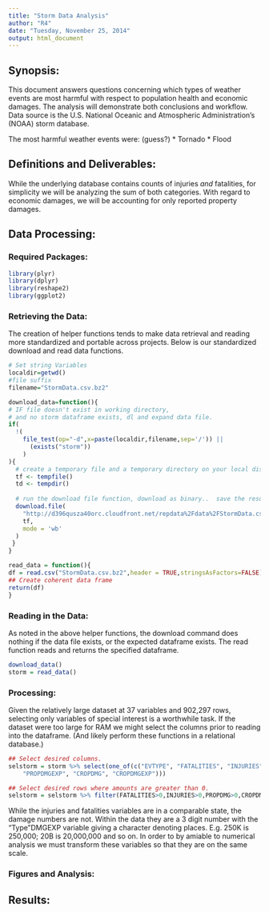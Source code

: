 ```yaml
---
title: "Storm Data Analysis"
author: "R4"
date: "Tuesday, November 25, 2014"
output: html_document
---
```


## Synopsis:
This document answers questions concerning which types of weather events are most harmful with respect to population health and economic damages. The analysis will demonstrate both conclusions and workflow. Data source is the U.S. National Oceanic and Atmospheric Administration's (NOAA) storm database.

The most harmful weather events were: (guess?)
* Tornado
* Flood

## Definitions and Deliverables:
While the underlying database contains counts of injuries *and* fatalities, for simplicity we will be analyzing the sum of both categories. With regard to economic damages, we will be accounting for only reported property damages.

## Data Processing:

### Required Packages:
```r
library(plyr)
library(dplyr)
library(reshape2)
library(ggplot2)
```


### Retrieving the Data:
The creation of helper functions tends to make data retrieval and reading more standardized and portable across projects. 
Below is our standardized download and read data functions.
```r
# Set string Variables
localdir=getwd()
#file suffix
filename="StormData.csv.bz2"

download_data=function(){
# IF file doesn't exist in working directory, 
# and no storm dataframe exists, dl and expand data file.
if(
  !(
    file_test(op="-d",x=paste(localdir,filename,sep='/')) ||
      (exists("storm"))
    )
){
  # create a temporary file and a temporary directory on your local disk
  tf <- tempfile()
  td <- tempdir()
  
  # run the download file function, download as binary..  save the result to the temporary file
  download.file(
    "http://d396qusza40orc.cloudfront.net/repdata%2Fdata%2FStormData.csv.bz2",
    tf,
    mode = 'wb' 
  )
 }
}

read_data = function(){
df = read.csv("StormData.csv.bz2",header = TRUE,stringsAsFactors=FALSE) 
## Create coherent data frame
return(df)
}

```


### Reading in the Data:
As noted in the above helper functions, the download command does nothing if the data file exists, or the expected dataframe exists. The read function reads and returns the specified dataframe.
```r
download_data()
storm = read_data()
```

### Processing:
Given the relatively large dataset at 37 variables and 902,297 rows, selecting only variables of special interest is a worthwhile task. If the dataset were too large for RAM we might select the columns prior to reading into the dataframe. (And likely perform these functions in a relational database.)
```r
## Select desired columns.
selstorm = storm %>% select(one_of(c("EVTYPE", "FATALITIES", "INJURIES", "PROPDMG", 
    "PROPDMGEXP", "CROPDMG", "CROPDMGEXP")))

## Select desired rows where amounts are greater than 0.
selstorm = selstorm %>% filter(FATALITIES>0,INJURIES>0,PROPDMG>0,CROPDMG>0)

```

While the injuries and fatalities variables are in a comparable state, the damage numbers are not. Within the data they are a 3 digit number with the "Type"DMGEXP variable giving a character denoting places. E.g. 250K is 250,000; 20B is 20,000,000 and so on. In order to by amiable to numerical analysis we must transform these variables so that they are on the same scale. 




### Figures and Analysis:

## Results: